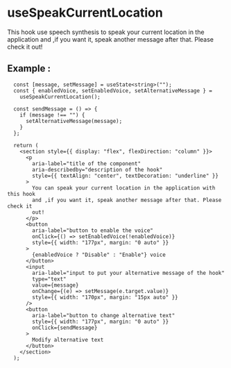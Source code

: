 
<Meta of={SpeakCurrentLocation} />

# **useSpeakCurrentLocation**

This hook use speech synthesis to speak your current location in the application and ,if you want it, speak another message after that. Please check it out!

## **Example** :

```tsx
  const [message, setMessage] = useState<string>("");
  const { enabledVoice, setEnabledVoice, setAlternativeMessage } =
    useSpeakCurrentLocation();

  const sendMessage = () => {
    if (message !== "") {
      setAlternativeMessage(message);
    }
  };

  return (
    <section style={{ display: "flex", flexDirection: "column" }}>
      <p
        aria-label="title of the component"
        aria-describedby="description of the hook"
        style={{ textAlign: "center", textDecoration: "underline" }}
      >
        You can speak your current location in the application with this hook
        and ,if you want it, speak another message after that. Please check it
        out!
      </p>
      <button
        aria-label="button to enable the voice"
        onClick={() => setEnabledVoice(!enabledVoice)}
        style={{ width: "177px", margin: "0 auto" }}
      >
        {enabledVoice ? "Disable" : "Enable"} voice
      </button>
      <input
        aria-label="input to put your alternative message of the hook"
        type="text"
        value={message}
        onChange={(e) => setMessage(e.target.value)}
        style={{ width: "170px", margin: "15px auto" }}
      />
      <button
        aria-label="button to change alternative text"
        style={{ width: "177px", margin: "0 auto" }}
        onClick={sendMessage}
      >
        Modify alternative text
      </button>
    </section>
  );
```